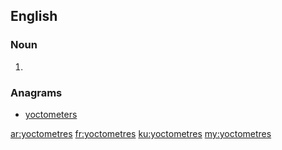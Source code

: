 ==English==

===Noun===
{{head|en|plural}}

# {{plural of|yoctometre|lang=en}}

===Anagrams===
* [[yoctometers#English|yoctometers]]

[[ar:yoctometres]]
[[fr:yoctometres]]
[[ku:yoctometres]]
[[my:yoctometres]]